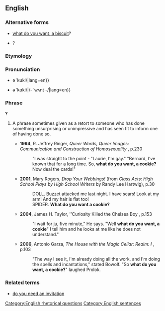 ==English==

===Alternative forms===
* {{qualifier|UK}} [[what do you want, a biscuit]]?
* {{l|en|what do you want, a medal}}?

===Etymology===
{{rfe|lang=en}}

===Pronunciation===
* {{a|RP}} {{IPA|/ˈwɒt du ju ˈwɒnt {{!}} ə ˈkʊki/|lang=en}}
* {{a|GA}} {{IPA|/ˈwʌt də jə ˈwɑnt {{!}} ə ˈkʊki/|/- ˈwʌnt -/|lang=en}}

===Phrase===
{{en-phrase}}'''?'''

# {{lb|en|rhetorical question|sarcastic}} A phrase sometimes given as a retort to someone who has done something unsurprising or unimpressive and has seen fit to inform one of having done so.
#* '''1994''', R. Jeffrey Ringer, ''Queer Words, Queer Images: Communication and Construction of Homosexuality'' {{ISBN|0814774415}}, p.230
#*: "I was straight to the point - "Laurie, I'm gay." "Bernard, I've known that for a long time. So, '''what do you want, a cookie?''' Now deal the cards!"
#* '''2001''', Mary Rogers, ''Drop Your Webbings!'' (from ''Class Acts: High School Plays by High School Writers'' {{ISBN|0738847402}} by Randy Lee Hartwig), p.30
#*: DOLL. Buzzet attacked me last night. I have scars! Look at my arm! And my hair is flat too!
#*: SPIDER. '''What do you want a cookie?'''
#* '''2004''', James H. Taylor, ''Curiosity Killed the Chelsea Boy {{ISBN|1413440347}}, p.153
#*: "I wait for ju, five minute," He says. "Well '''what do you want, a cookie'''" I tell him and he looks at me like he does not understand."
#* '''2006''', Antonio Garza, ''The House with the Magic Cellar: Realm: I'' {{ISBN|0595392911}}, p.103
#*: "The way I see it, I'm already doing all the work, and I'm doing the spells and incantations," stated Bowolf. "So '''what do you want, a cookie?'''" laughed Prolok.

===Related terms===
* [[do you need an invitation]]

[[Category:English rhetorical questions]]
[[Category:English sentences]]